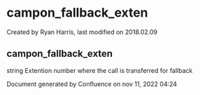 
# campon_fallback_exten 

 Created by  Ryan Harris, last modified on 2018.02.09

## campon_fallback_exten

string Extention number where the call is transferred for fallback

Document generated by Confluence on nov 11, 2022 04:24
